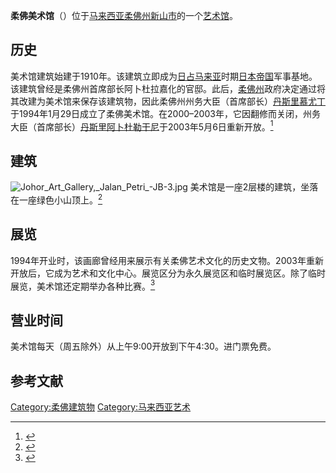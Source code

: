 {{Short description|Former gallery in Johor Bahru, Johor, Malaysia}}
{{Infobox building
| name                 = 柔佛美术馆
| native_name          = Galeri Seni Johor
| native_name_lang     =
| former_names         =
| alternate_names      =
| image                = Johor Art Gallery.JPG
| image_alt            = 250px
| caption              = 柔佛美术馆
| altitude             = 
| building_type        = [[艺术馆|艺术馆]]、[[文化|文化]]、[[展览|展览]]
| architectural_style  = [[马来西亚文化|马来式]]
| structural_system    =
| cost                 =
| ren_cost             =
| client               = 
| owner                = [[翁嘉化|嘉化穆罕默德]]
| current_tenants      = 
| landlord             = 
| location             =
| address              = 
| location_town        = {{flagicon|Johor}} [[柔佛州|柔佛州]][[新山市|新山市]]
| location_country     = {{MYS}}
| iso_region           =
| coordinates_display  = 
| latitude             =
| longitude            =
| coordinates          = {{Coord|1|27|59.7|N|103|44|28.9|E|type:landmark_region:MY|display=inline,title}}
| start_date           = 
| completion_date      = 1910年
| inauguration_date    = 
| renovation_date      =
| demolition_date      =
| height               = 
| diameter             =
| antenna_spire        =
| roof                 =
| top_floor            =
| other_dimensions     = 
| floor_count          = 
| floor_area           = 
| seating_type         =
| seating_capacity     = 
| elevator_count       =
| main_contractor      =
| architect            =
| architecture_firm    =
| structural_engineer  =
| services_engineer    =
| civil_engineer       =
| other_designers      =
| quantity_surveyor    =
| awards               =
| ren_architect        =
| ren_firm             =
| ren_str_engineer     =
| ren_serv_engineer    =
| ren_civ_engineer     =
| ren_oth_designers    =
| ren_qty_surveyor     =
| ren_awards           =
| url                  =
| references           = 
}}

'''柔佛美术馆'''（{{lang-ms|Galeri Seni Johor}}）位于[[马来西亚|马来西亚]][[柔佛州|柔佛州]][[新山市|新山市]]的一个[[艺术馆|艺术馆]]。

==历史==
美术馆建筑始建于1910年。该建筑立即成为[[日占马来亚|日占马来亚]]时期[[日本帝国|日本帝国]]军事基地。该建筑曾经是柔佛州首席部长阿卜杜拉嘉化的官邸。此后，[[柔佛州|柔佛州]]政府决定通过将其改建为美术馆来保存该建筑物，因此柔佛州州务大臣（首席部长）[[慕尤丁|丹斯里慕尤丁]]于1994年1月29日成立了柔佛美术馆。在2000–2003年，它因翻修而关闭，州务大臣（首席部长）[[丹斯里阿卜杜勒干尼|丹斯里阿卜杜勒干尼]]于2003年5月6日重新开放。<ref>{{cite web|url=http://www.virtualmalaysia.com/culture-heritage/johor-art-gallery-galeri-seni-johor/|title=Johor Art Gallery (Galeri Seni Johor)|author=VM Team|date=5 August 2013|work=Virtual Malaysia|access-date=2021-02-20|archive-date=2015-08-13|archive-url=https://web.archive.org/web/20150813211601/http://www.virtualmalaysia.com/culture-heritage/johor-art-gallery-galeri-seni-johor/|dead-url=yes}}</ref>

==建筑==
[[File:Johor_Art_Gallery,_Jalan_Petri_-JB-3.jpg|thumb]]
美术馆是一座2层楼的建筑，坐落在一座绿色小山顶上。<ref>{{cite web|url=http://www.world-guides.com/asia/malaysia/johor/johor-bahru/johor_bahru_museums.html|title=Johor Bahru Museums and Art Galleries|publisher=|access-date=2021-02-20|archive-date=2020-02-19|archive-url=https://web.archive.org/web/20200219231537/http://www.world-guides.com/asia/malaysia/johor/johor-bahru/johor_bahru_museums.html|dead-url=no}}</ref>

==展览==
1994年开业时，该画廊曾经用来展示有关柔佛艺术文化的历史文物。2003年重新开放后，它成为艺术和文化中心。展览区分为永久展览区和临时展览区。除了临时展览，美术馆还定期举办各种比赛。<ref>{{cite web|url=http://www.tourism.johor.my/tours/galeri-seni-johor/|title=Galeri Seni Johor|work=Tourism Johor|access-date=2021-02-20|archive-date=2017-02-18|archive-url=https://web.archive.org/web/20170218045729/http://tourism.johor.my/tours/galeri-seni-johor/|dead-url=no}}</ref>

==营业时间==
美术馆每天（周五除外）从上午9:00开放到下午4:30。进门票免费。

==参考文献==
{{reflist}}

[[Category:柔佛建筑物|Category:柔佛建筑物]]
[[Category:马来西亚艺术|Category:马来西亚艺术]]